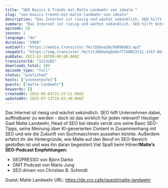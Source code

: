 ```yaml
---
title: "SEO Basics & Trends mit Malte Landwehr von idealo "
slug: "seo-basics-trends-mit-malte-landwehr-von-idealo"
description: "Das Internet ist riesig und wächst sekündlich. SEO hilft Unternehmen dabei, auffindbarer zu werden - doch ist das wirklich für jeden relevant? Heutiger Gast Malte Landwehr, Head of SEO bei idealo verrät uns seine Basic SEO-Tipps, seine Meinung über KI-generierten Content in Zusammenhang mit SEO und wie die Zukunft von Suchmaschinen aussehen könnte. Außerdem erfahrt ihr die Hintergründe, wie Malte auf den Beruf im SEO-Bereich gestoßen ist und was ihn daran begeistert.Viel Spaß beim Hören!**Malte’s SEO-Podcast Empfehlungen:**\n- SEOPRESSO von Björn Darko\n- OMT Podcast von Mario Jung\n- SEO driven von Christian B. Schmidt\n\nGuest: Malte Landwehr\nURL: https://de.cro.cafe/guest/malte-landwehr"
summary: "Das Internet ist riesig und wächst sekündlich. SEO hilft Unternehmen dabei, auffindbarer zu werden - doch ist das wirklich für jeden relevant? Heutiger Gast Malte Landwehr, Head of SEO bei idealo verrät uns seine Basic SEO-Tipps, seine Meinung über KI-generierten Content in Zusammenhang mit SEO und wie die Zukunft von Suchmaschinen aussehen könnte. Außerdem erfahrt ihr die Hintergründe, wie Malte auf den Beruf im SEO-Bereich gestoßen ist und was ihn daran begeistert.Viel Spaß beim Hören!Malte’s SEO-Podcast Empfehlungen:SEOPRESSO von Björn DarkoOMT Podcast von Mario JungSEO driven von Christian B. Schmidt\n\nGuest: Malte Landwehr\nURL: https://de.cro.cafe/guest/malte-landwehr"
episode: 18
season: 1
language: "de"
duration: "1909"
audioUrl: "https://media.transistor.fm/31bbea20/9d896d03.mp3"
imageUrl: "https://img.transistor.fm/titJB0XwSqQu6e77lkBNJ2t2i-1tk7-BEx3Tw4N0X6I/rs:fill:3000:3000:1/q:60/aHR0cHM6Ly9pbWct/dXBsb2FkLXByb2R1/Y3Rpb24udHJhbnNp/c3Rvci5mbS8xMjM0/MGRmOWQxOWEyNmIz/MjkxNDg0NWFkYWE4/ZDg1Mi5wbmc.webp"
pubDate: 2023-02-28T09:00:00.000Z
transistorId: "1223202"
downloads_total: 204
episode_type: "full"
status: "published"
hosts: ["yvonneteufel"]
guests: ["malte-landwehr"]
keywords: []
createdAt: 2025-06-04T21:37:51.000Z
updatedAt: 2025-07-13T18:02:40.000Z
---
```


Das Internet ist riesig und wächst sekündlich. SEO hilft Unternehmen dabei, auffindbarer zu werden - doch ist das wirklich für jeden relevant? Heutiger Gast Malte Landwehr, Head of SEO bei idealo verrät uns seine Basic SEO-Tipps, seine Meinung über KI-generierten Content in Zusammenhang mit SEO und wie die Zukunft von Suchmaschinen aussehen könnte. Außerdem erfahrt ihr die Hintergründe, wie Malte auf den Beruf im SEO-Bereich gestoßen ist und was ihn daran begeistert.Viel Spaß beim Hören!**Malte’s SEO-Podcast Empfehlungen:**
- SEOPRESSO von Björn Darko
- OMT Podcast von Mario Jung
- SEO driven von Christian B. Schmidt

Guest: Malte Landwehr
URL: https://de.cro.cafe/guest/malte-landwehr
